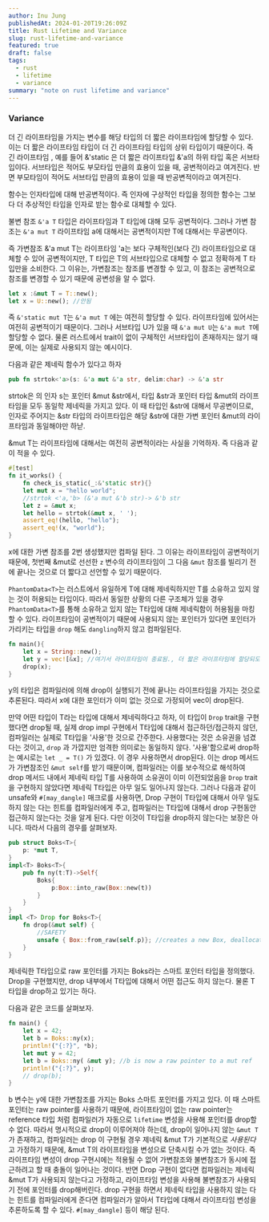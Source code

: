 ```yaml
---
author: Inu Jung
publishedAt: 2024-01-20T19:26:09Z
title: Rust Lifetime and Variance
slug: rust-lifetime-and-variance
featured: true
draft: false
tags:
  - rust
  - lifetime
  - variance
summary: "note on rust lifetime and variance"
---
```


### Variance

더 긴 라이프타임을 가지는 변수를 해당 타입의 더 짧은 라이프타임에 할당할 수 있다. 이는
더 짧은 라이프타임 타입이 더 긴 라이프타임 타입의 상위 타입이기 때문이다. 즉 긴 라이프타임 , 예를 들어 &'static 은 더 짧은 라이프타입 &'a의 하위 타입 혹은 서브타입이다.
서브타입은 적어도 부모타입 만큼의 효용이 있을 때, 공변적이라고 여겨진다. 반면 부모타임이 적어도 서브타입 만큼의 효용이 있을 때 반공변적이라고 여겨진다.

함수는 인자타입에 대해 반공변적이다. 즉 인자에 구상적인 타입을 정의한 함수는 그보다 더 추상적인 타입을 인자로 받는 함수로 대체할 수 있다.

불변 참조 `&'a T` 타입은 라이프타임과 T 타입에 대해 모두 공변적이다. 그러나 가변 참조는
`&'a mut T` 라이프타임 a에 대해서는 공변적이지만 T에 대해서는 무공변이다.

즉 가변참조 &'a mut T는 라이프타임 'a는 보다 구체적인(보다 긴) 라이프타임으로 대체할 수 있어 공변적이지만, T 타입은 T의 서브타입으로 대체할 수 없고 정확하게 T 타입만을 소비한다. 그 이유는, 가변참조는 참조를 변경할 수 있고, 이 참조는 공변적으로 참조를 변경할 수 있기 때문에 공변성을 알 수 없다.

```rust
let x :&mut T = T::new();
let x = U::new(); //안됨
```

즉 `&'static mut T`는 `&'a mut T` 에는 여전히 할당할 수 있다. 라이프타임에 있어서는 여전히 공변적이기 때문이다. 그러나 서브타입 U가 있을 때 `&'a mut U`는 `&'a mut T`에 할당할 수 없다. 물론 러스트에서 trait이 없이 구체적인 서브타입이 존재하지는 않기 때문에, 이는 실제로 사용되지 않는 예시이다.

다음과 같은 제네릭 함수가 있다고 하자

```rust
pub fn strtok<'a>(s: &'a mut &'a str, delim:char) -> &'a str
```

strtok은 의 인자 s는 포인터 &mut &str에서, 타입 &str과 포인터 타입 &mut의 라이프타임을 모두 동일학 제네릭을 가지고 있다. 이 때 타입인 &str에 대해서 무공변이므로, 인자로 주어지는 &str 타입의 라이프타입은 해당 &str에 대한 가변 포인터 &mut의 라이프타임과 동일해야만 하낟.

&mut T는 라이프타임에 대해서는 여전히 공변적이라는 사실을 기억하자. 즉 다음과 같이 적을 수 있다.

```rust
#[test]
fn it_works() {
	fn check_is_static(_:&'static str){}
	let mut x = "hello world";
	//strtok <'a,'b> (&'a mut &'b str)-> &'b str
	let z = &mut x;
	let hello = strtok(&mut x, ' ');
	assert_eq!(hello, "hello");
	assert_eq!(x, "world");
}
```

x에 대한 가변 참조를 2번 생성했지만 컴파일 된다. 그 이유는 라이프타임이 공변적이기 때문에, 첫번째 &mut로 선선한 `z` 변수의 라이프타임이 그 다음 `&mut` 참조를 빌리기 전에 끝나는 것으로 더 짧다고 선언할 수 있기 때문이다.

`PhantomData<T>`는 러스트에서 유일하게 T에 대해 제네릭하지만 T를 소유하고 있지 않는 것이 허용되는 타입이다. 따라서 동일한 상황의 다른 구조체가 있을 경우 `PhantomData<T>`를 통해 소유하고 있지 않는 T타입에 대해 제네릭함이 허용됨을 마킹할 수 있다.
라이프타임이 공변적이기 때문에 사용되지 않는 포인터가 있다면 포인터가 가리키는 타입을 `drop` 해도 `dangling`하지 않고 컴파일된다.

```rust
fn main(){
	let x = String::new();
	let y = vec![&x]; //여기서 라이프타임이 종료됨., 더 짧은 라이프타임에 할당되도록 컴파일러가 암묵적으로 처리
	drop(x);
}
```

y의 타입은 컴파일러에 의해 drop이 실행되기 전에 끝나는 라이프타임을 가지는 것으로 추론된다. 따라서 x에 대한 포인터가 이미 없는 것으로 가정되어 vec이 drop된다.

만약 어떤 타입이 T라는 타입에 대해서 제네릭하다고 하자, 이 타입이 `Drop` trait을 구현했다면 drop될 때, 실제 drop impl 구현에서 T타입에 대해서 접근하던/접근하지 않던, 컴파일러는 실제로 T타입을 '사용'한 것으로 간주한다. 사용했다는 것은 소유권을 넘겼다는 것이고, `drop` 과 가깝지만 엄격한 의미로는 동일하지 않다. '사용'함으로써 drop하는 예시로는 `let _ = T()` 가 있겠다. 이 경우 사용하면서 drop된다. 이는 drop 메서드가 가변참조인 `&mut self`를 받기 때문이며, 컴파일러는 이를 보수적으로 해석하여 drop 메서드 내에서 제네릭 타입 T를 사용하여 소유권이 이미 이전되었음을
`Drop` trait을 구현하지 않았다면 제네릭 T타입은 아무 일도 일어나지 않는다. 그러나 다음과 같이 unsafe와 `#[may_dangle]` 매크로를 사용하면, Drop 구현이 T타입에 대해서 아무 일도 하지 않는 다는 힌트를 컴파일러에게 주고, 컴파일러는 T타입에 대해서 drop 구현동안 접근하지 않는다는 것을 알게 된다. 다만 이것이 T타입을 drop하지 않는다는 보장은 아니다.
따라서 다음의 경우를 살펴보자.

```rust
pub struct Boks<T>{
	p: *mut T,
}
impl<T> Boks<T>{
	pub fn ny(t:T)->Self{
		Boks{
			p:Box::into_raw(Box::new(t))
		}
	}
}
impl <T> Drop for Boks<T>{
	fn drop(&mut self) {
		//SAFETY
		unsafe { Box::from_raw(self.p)}; //creates a new Box, deallocates the previous Box and pointer
	}
}
```

제네릭한 T타입으로 raw 포인터를 가지는 Boks라는 스마트 포인터 타입을 정의했다. Drop을 구현했지만, drop 내부에서 T타입에 대해서 어떤 접근도 하지 않는다. 물론 T타입을 drop하고 있기는 하다.

다음과 같은 코드를 살펴보자.

```rust
fn main() {
	let x = 42;
	let b = Boks::ny(x);
	println!("{:?}", *b);
	let mut y = 42;
	let b = Boks::ny( &mut y); //b is now a raw pointer to a mut ref
	println!("{:?}", y);
	// drop(b);
}
```

b 변수는 y에 대한 가변참조를 가지는 Boks 스마트 포인터를 가지고 있다. 이 때 스마트 포인터는 raw pointer를 사용하기 때문에, 라이프타임이 없는 raw pointer는 reference 타입 처럼 컴파일러가 자동으로 `lifetime` 변성을 사용해 포인터를 drop할 수 없다. 따라서 명시적으로 drop이 이루어져야 하는데, drop이 일어나지 않는 `&mut T`가 존재하고, 컴파일러는 drop 이 구현될 경우 제네릭 &mut T가 기본적으로 *사용된다*고 가정하기 때문에, &mut T의 라이프타임을 변성으로 단축시킬 수가 없는 것이다. 즉 라이프타임 변성이 drop 구현시에는 적용될 수 없어 가변참조와 불변참조가 동시에 접근하려고 할 때 충돌이 일어나는 것이다. 반면 Drop 구현이 없다면 컴파일러는 제네릭 &mut T가 사용되지 않는다고 가정하고, 라이프타임 변성을 사용해 불변참조가 사용되기 전에 포인터를 drop해버린다.
drop 구현을 하면서 제네릭 타입을 사용하지 않는 다는 힌트를 컴파일러에게 준다면 컴파일러가 알아서 T타입에 대해서 라이프타임 변성을 추론하도록 할 수 있다. `#[may_dangle]` 등이 해당 된다.

```toc

```
